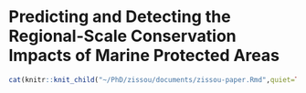 # Predicting and Detecting the Regional-Scale Conservation Impacts of Marine Protected Areas {#zissou}

```r
cat(knitr::knit_child("~/PhD/zissou/documents/zissou-paper.Rmd",quiet=TRUE))  
```
